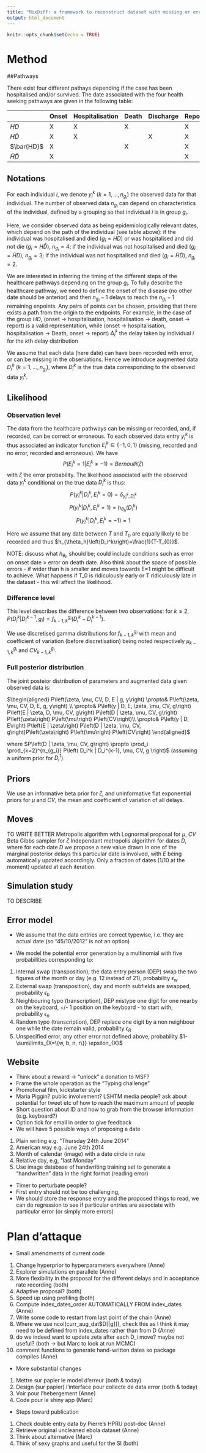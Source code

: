 ```yaml
---
title: "MixDiff: a framework to reconstruct dataset with missing or erroneous data for outbreaks intervention"
output: html_document
---
```


```r
knitr::opts_chunk$set(echo = TRUE)
```

# Method

##Pathways

There exist four different pathays depending if the case has been hospitalised and/or survived. The date associated with the four health seeking pathways are given in the following table: 

|                  | Onset | Hospitalisation | Death | Discharge | Report |
|------------------|-------|-----------------|-------|-----------|--------|
| $HD$             |   X   |        X        |   X   |           |    X   |
| $H\bar{D}$       |   X   |        X        |       |     X     |    X   |
| $\bar{HD}$       |   X   |                 |   X   |           |    X   |
| $\bar{H}\bar{D}$ |   X   |                 |       |           |    X   |

## Notations

For each individual $i$, we denote $y_i^k$ $(k=1, \ldots, n_{g_i})$ the observed data for that individual. 
The number of observed data $n_{g_i}$ can depend on characteristics of the individual, defined by a grouping so that individual $i$ is in group $g_i$. 

Here, we consider observed data as being epidemiologically relevant dates, which depend on the path of the individual (see table above): if the individual was hospitalised and died ($g_i=HD$) or was hospitalised and did not die ($g_i=H\bar{D}$), $n_{g_i}=4$; if the individual was not hospitalised and died ($g_i=\bar{H}D$), $n_{g_i}=3$; if the individual was not hospitalised and died ($g_i=\bar{H}\bar{D}$), $n_{g_i}=2$.

We are interested in inferring the timing of the different steps of the healthcare pathways depending on the group $g_{i}$. To fully describe the healthcare pathway, we need to define the onset of the disease (no other date should be anterior) and then $n_{g_i}-1$ delays to reach the $n_{g_i}-1$ remaining enpoints. Any pairs of points can be chosen, providing that there exists a path from the origin to the endpoints. For example, in the case of the group $HD$, (onset -> hospitalisation, hospitalisation -> death, onset -> report) is a valid representation, while (onset -> hospitalisation, hospitalisation -> Death, onset -> report)
$\Delta_i^k$ the delay taken by individual $i$ for the $k$th delay distribution 

We assume that each data (here date) can have been recorded with error, or can be missing in the observations. Hence we introduce augmented data $D_i^k$ $(k=1, \ldots, n_{g_i})$, where $D_i^k$ is the true data corresponding to the observed data $y_i^k$. 

## Likelihood

### Observation level

The data from the healthcare pathways can be missing or recorded, and, if recorded, can be correct or erroneous. To each observed data entry $y_i^k$ is thus associated an indicator function $E_i^k \in \{-1,0,1 \}$ (missing, recorded and no error, recorded and erroneous). We have
$$P(E_i^k=1|E_i^k \neq -1)= Bernoulli(\zeta)$$
with $\zeta$ the error probability. The likelihood associated with the observed data $y_i^k$ conditional on the true data $D_i^k$ is thus:
$$P(y_i^k|D_i^k,E_i^k=0)=\delta_{y_i^k,D_i^k}$$
$$P(y_i^k|D_i^k,E_i^k=1)=h_{\theta_h}\left(D_i^k\right)$$
$$P(y_i^k|D_i^k,E_i^k=-1)=1$$

Here we assume that any date between $T$ and $T_{0}$ are equally likely to be recorded and thus $h_{\theta_h}\left(D_i^k\right)=\frac{1}{T-T_{0}}$.

NOTE: discuss what $h_{\theta_h}$ should be; could include conditions such as error on onset date > error on death date. Also think about the space of possible errors - if wider than h is smaller and moves towards E=1 might be difficult to achieve. What happens if T_0 is ridiculously early or T ridiculously late in the dataset - this will affect the likelihood. 

### Difference level

This level describes the difference between two observations: 
for $k\geq 2$, $P\left(D_i^k|D_i^{k-1}, g_i\right) = f_{k-1, k}^{g_i}\left(D_i^{k}-D_i^{k-1}\right)$. 

We use discretised gamma distributions for $f_{k-1, k}^{g_i}$ with mean and coefficient of variation (before discretisation) being noted respectively $\mu_{k-1, k}^{g_i}$ and $CV_{k-1, k}^{g_i}$. 

<!--In our example, we assume that the distribution of the delay between exposure and onset $f_{E, O}^{g_i}=f_{E, O}$ does not depend on the group - NOT RELEVANT FOR NOW AS NOT CONSIDERING EXPOSURE DATE -->

### Full posterior distribution

The joint posteior distribution of parameters and augmented data given observed data is:

$\begin{aligned}
P\left(\zeta, \mu, CV, D, E | g, y\right) \propto& P\left(\zeta, \mu, CV, D, E, g, y\right) \\
  \propto& P\left(y | D, E, \zeta, \mu, CV, g\right) P\left(E | \zeta, D, \mu, CV, g\right) P\left(D | \zeta, \mu, CV, g\right) P\left(\zeta\right) P\left(\mu\right) P\left(CV\right)\\
    \propto& P\left(y | D, E\right) P\left(E | \zeta\right) P\left(D | \zeta, \mu, CV, g\right)P\left(\zeta\right) P\left(\mu\right) P\left(CV\right)
\end{aligned}$

where $P\left(D | \zeta, \mu, CV, g\right) \propto \prod_i \prod_{k=2}^{n_{g_i}} P\left( D_i^k | D_i^{k-1}, \mu, CV, g \right)$ (assuming a uniform prior for $D_i^1$). 

## Priors

We use an informative beta prior for $\zeta$, and uninformative flat exponential priors for $\mu$ and $CV$, the mean and coefficient of variation of all delays. 

## Moves

TO WRITE BETTER
Metropolis algorithm with Lognormal proposal for $\mu$, $CV$
Beta Gibbs sampler for $\zeta$
Independant metropolis algorithm for dates $D$, where for each date $D$ we propose a new value drawn in one of the marginal posterior delays this particular date is involved, with $E$ being automatically updated accordingly. Only a fraction of dates (1/10 at the moment) updated at each iteration. 

## Simulation study

TO DESCRIBE

## Error model

* We assume that the data entries are correct typewise, i.e. they are actual date (so "45/10/2012" is not an option)

* We model the potential error generation by a multinomial with five probabilities corresponding to:
1. Internal swap (transposition), the data entry person (DEP) swap the two figures of the month or day (e.g. 12 instead of 21), probability $\epsilon_{w}$
2. External swap (transposition), day and month subfields are swapped, probability $\epsilon_{b}$
3. Neighbouring typo (transcription), DEP mistype one digit for one nearby on the keyboard, +/- 1 position on the keyboard - to start with, probability $\epsilon_{n}$
4. Random typo (transcription), DEP replace one digit by a non neighbour one while the date remain valid, probability $\epsilon_{R}$
5. Unspecified error, any other error not defined above, probability $1- \sum\limits_{X=\{w, b, n, r\}} \epsilon_{X}$

## Website

* Think about a reward -> "unlock" a donation to MSF?
* Frame the whole operation as the "Typing challenge"
* Promotional film, kickstarter style
* Maria Piggin? public involvement? LSHTM media people? ask about potential for tweet etc of how to reach the maximum amount of people
* Short question about ID and how to grab from the browser information (e.g. keyboard?)
* Option tick for email in order to give feedback
* We will have 5 possible ways of proposing a date
1. Plain writing e.g. "Thursday 24th June 2014"
2. American way e.g. June 24th 2014
3. Month of calendar (image) with a date circle in rate
4. Relative day, e.g, "last Monday"
5. Use image database of handwriting training set to generate a "handwritten" data in the right format (reading error)
* Timer to perturbate people?
* First entry should not be too challenging,
* We should store the response entry and the proposed things to read, we can do regression to see if particular entries are associate with particular error (or simply more errors)

# Plan d'attaque

* Small amendments of current code
1. Change hyperprior to hyperparameters everywhere (Anne)
2. Explorer simulations en parallele (Anne)
3. More flexibility in the proposal for the different delays and in acceptance rate recording (both)
4. Adaptive proposal? (both)
5. Speed up using profiling (both)
6. Compute index_dates_order AUTOMATICALLY FROM index_dates (Anne)
7. Write some code to restart from last point of the chain (Anne)
8. Where we use ncol(curr_aug_dat$D[[g]]), check this as I think it may need to be defined from index_dates rather than from D (Anne)
9. do we indeed want to update zeta after each D_i move? maybe not useful? (both -> but Marc to look at run MCMC)
10. comment functions to generate hand-written dates so package compiles (Anne)

* More substantial changes
1. Mettre sur papier le model d'erreur (both & today)
2. Design (sur papier) l'interface pour collecte de data error (both & today)
3. Voir pour l'hebergement (Anne)
4. Code pour le shiny app (Marc)

* Steps toward publication
1. Check double entry data by Pierre's HPRU post-doc (Anne)
2. Retrieve original uncleaned ebola dataset (Anne)
3. Think about alternative (Marc)
4. Think of sexy graphs and useful for the SI (both)



